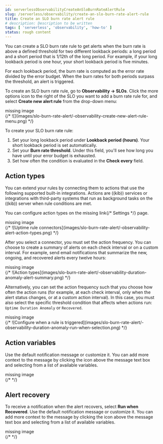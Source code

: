 ```yaml
---
id: serverlessObservabilityCreateAnSloBurnRateAlertRule
slug: /serverless/observability/create-an-slo-burn-rate-alert-rule
title: Create an SLO burn rate alert rule
# description: Description to be written
tags: [ 'serverless', 'observability', 'how-to' ]
status: rough content
---
```



<RoughContent />

<div id="slo-burn-rate-alert"></div>

<DocCallOut template="beta" />
You can create a SLO burn rate rule to get alerts when the burn rate is above a defined threshold for two different lookback periods: a long period and a short period that is 1/12th of the long period. 
For example, if your long lookback period is one hour, your short lookback period is five minutes.

For each lookback period, the burn rate is computed as the error rate divided by the error budget. 
When the burn rates for both periods surpass the threshold, an alert is triggered.

To create an SLO burn rate rule, go to **Observability → SLOs**. Click the more options icon to the right of the SLO you want to add a burn rate rule for, and select **Create new alert rule** from the drop-down menu:

<div style={{ backgroundColor: "#F1F4FA", width: "100%", height: "250px", textAlign: "center", paddingTop: "110px", marginBottom: "20px" }}><DocIcon type="image" title="missing image"/> missing image</div>
{/* ![](images/slo-burn-rate-alert/-observability-create-new-alert-rule-menu.png) */}

To create your SLO burn rate rule:

1. Set your long lookback period under **Lookback period (hours)**. Your short lookback period is set automatically.
1. Set your **Burn rate threshold**. Under this field, you'll see how long you have until your error budget is exhausted.
1. Set how often the condition is evaluated in the **Check every** field.

<div id="action-types-slo"></div>

## Action types

You can extend your rules by connecting them to actions that use the following
supported built-in integrations. Actions are ((kib)) services or integrations with
third-party systems that run as background tasks on the ((kib)) server when rule conditions are met.

You can configure action types on the <DocBadge><DocIcon size="s" type="unlink" title="missing link"/> missing link</DocBadge>{/*  <DocLink id="enObservabilityConfigureUptimeSettings" section="configure-connectors">Settings</DocLink> */} page.

<div style={{ backgroundColor: "#F1F4FA", width: "100%", height: "250px", textAlign: "center", paddingTop: "110px", marginBottom: "20px" }}><DocIcon type="image" title="missing image"/> missing image</div>
{/* ![Uptime rule connectors](images/slo-burn-rate-alert/-observability-alert-action-types.png) */}

After you select a connector, you must set the action frequency. You can choose to create a summary of alerts on each check interval or on a custom interval. For example, send email notifications that summarize the new, ongoing, and recovered alerts every twelve hours:

<div style={{ backgroundColor: "#F1F4FA", width: "100%", height: "250px", textAlign: "center", paddingTop: "110px", marginBottom: "20px" }}><DocIcon type="image" title="missing image"/> missing image</div>
{/* ![Action types](images/slo-burn-rate-alert/-observability-duration-anomaly-alert-summary.png) */}

Alternatively, you can set the action frequency such that you choose how often the action runs (for example, at each check interval, only when the alert status changes, or at a custom action interval). In this case, you must also select the specific threshold condition that affects when actions run: `Uptime Duration Anomaly` or `Recovered`.

<div style={{ backgroundColor: "#F1F4FA", width: "100%", height: "250px", textAlign: "center", paddingTop: "110px", marginBottom: "20px" }}><DocIcon type="image" title="missing image"/> missing image</div>
{/* ![Configure when a rule is triggered](images/slo-burn-rate-alert/-observability-duration-anomaly-run-when-selection.png) */}

<div id="action-variables-slo"></div>

## Action variables

Use the default notification message or customize it.
You can add more context to the message by clicking the icon above the message text box
and selecting from a list of available variables.

<div style={{ backgroundColor: "#F1F4FA", width: "100%", height: "250px", textAlign: "center", paddingTop: "110px", marginBottom: "20px" }}><DocIcon type="image" title="missing image"/> missing image</div>
{/* <DocImage size="xl" url="images/slo-burn-rate-alert/-observability-duration-anomaly-alert-default-message.png" alt="Default notification message for Uptime duration anomaly rules with open 'Add variable' popup listing available action variables" /> */}

<div id="recovery-variables-slo"></div>

## Alert recovery

To receive a notification when the alert recovers, select **Run when Recovered**. Use the default notification message or customize it. You can add more context to the message by clicking the icon above the message text box and selecting from a list of available variables.

<div style={{ backgroundColor: "#F1F4FA", width: "100%", height: "250px", textAlign: "center", paddingTop: "110px", marginBottom: "20px" }}><DocIcon type="image" title="missing image"/> missing image</div>
{/* <DocImage size="xl" url="images/slo-burn-rate-alert/-observability-duration-anomaly-alert-recovery.png" alt="Default recovery message for Uptime duration anomaly rules with open 'Add variable' popup listing available action variables" /> */}